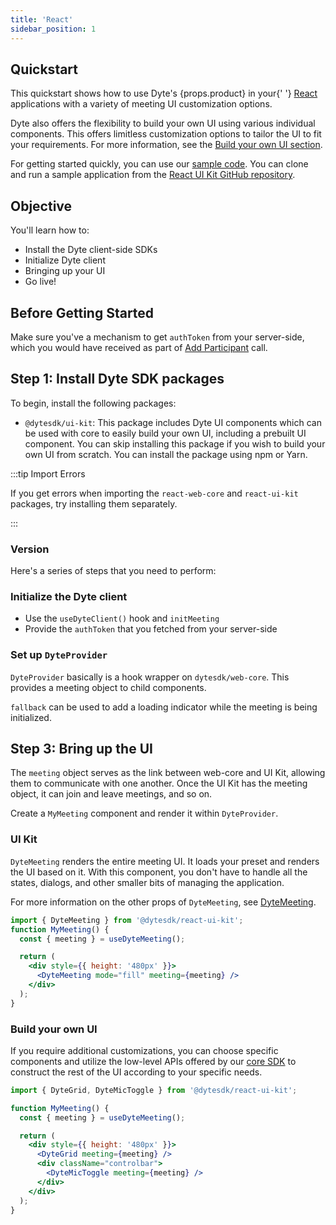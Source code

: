 ```yaml
---
title: 'React'
sidebar_position: 1
---
```


## Quickstart

<span>
  This quickstart shows how to use Dyte's {props.product} in your{' '}
  <a href="https://react.dev/">React</a> applications with a variety of meeting
  UI customization options.
</span>

Dyte also offers the flexibility to build your own UI using various individual
components. This offers limitless customization options to tailor the UI to fit
your requirements. For more information, see the [Build your own UI section](/react-ui-kit/basics/components-basics).

For getting started quickly, you can use our
[sample code](https://github.com/dyte-io/react-samples). You can clone and run a
sample application from the
[React UI Kit GitHub repository](https://github.com/dyte-io/react-samples).

## Objective

You'll learn how to:

- Install the Dyte client-side SDKs
- Initialize Dyte client
- Bringing up your UI
- Go live!

## Before Getting Started

Make sure you've a mechanism to get `authToken` from your server-side, which you would have received as part of [Add Participant](/guides/live-video/build-live-video-app#step-5-add-participants) call.

## Step 1: Install Dyte SDK packages

To begin, install the following packages:

- `@dytesdk/ui-kit`: This package includes Dyte UI components which can be used with core to easily build your own UI, including a prebuilt UI component. You can skip installing this package if you wish to build your own UI from scratch. 
You can install the package using npm or Yarn.


:::tip Import Errors

If you get errors when importing the `react-web-core` and `react-ui-kit`
packages, try installing them separately.

:::

### Version


Here's a series of steps that you need to perform:

### Initialize the Dyte client

- Use the `useDyteClient()` hook and `initMeeting`
- Provide the `authToken` that you fetched from your server-side


### Set up `DyteProvider`
 `DyteProvider` basically is a hook wrapper on `dytesdk/web-core`. This provides a meeting object to child components.


`fallback` can be used to add a loading indicator while the meeting is being initialized.

## Step 3: Bring up the UI

The `meeting` object serves as the link between web-core and UI Kit, allowing
them to communicate with one another. Once the UI Kit has the meeting object,
it can join and leave meetings, and so on.

Create a `MyMeeting` component and render it within `DyteProvider`.


### UI Kit

`DyteMeeting` renders the entire meeting UI. It loads your preset and renders
the UI based on it. With this component, you don't have to handle all the
states, dialogs, and other smaller bits of managing the application.

For more information on the other props of `DyteMeeting`, see [DyteMeeting](/react-ui-kit/components/dyte-meeting).

```jsx
import { DyteMeeting } from '@dytesdk/react-ui-kit';
function MyMeeting() {
  const { meeting } = useDyteMeeting();

  return (
    <div style={{ height: '480px' }}>
      <DyteMeeting mode="fill" meeting={meeting} />
    </div>
  );
}
```

### Build your own UI

If you require additional customizations, you can choose specific components and utilize the low-level APIs offered by our [core SDK](/web-core/introduction) to construct the rest of the UI according to your specific needs.

```jsx
import { DyteGrid, DyteMicToggle } from '@dytesdk/react-ui-kit';

function MyMeeting() {
  const { meeting } = useDyteMeeting();

  return (
    <div style={{ height: '480px' }}>
      <DyteGrid meeting={meeting} />
      <div className="controlbar">
        <DyteMicToggle meeting={meeting} />
      </div>
    </div>
  );
}
```
